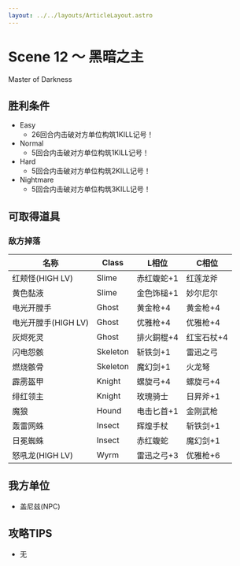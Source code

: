```yaml
---
layout: ../../layouts/ArticleLayout.astro
---
```

# Scene 12 ～ 黑暗之主

Master of Darkness

## 胜利条件 

- Easy
  - 26回合内击破对方单位构筑1KILL记号！
- Normal
  - 5回合内击破对方单位构筑1KILL记号！
- Hard
  - 5回合内击破对方单位构筑2KILL记号！
- Nightmare
  - 5回合内击破对方单位构筑3KILL记号！

## 可取得道具

### 敌方掉落

|名称|Class|L相位|C相位|
|---|---|---|---|
|红颊怪(HIGH LV)|Slime|赤红蝮蛇+1|红莲龙斧|
|黄色黏液|Slime|金色饰槌+1|妙尔尼尔|
|电光开膛手|Ghost|黄金枪+4|黄金枪+4|
|电光开膛手(HIGH LV)|Ghost|优雅枪+4|优雅枪+4|
|灰烬死灵|Ghost|排火銅棍+4|红宝石杖+4|
|闪电怨骸|Skeleton|斩铁剑+1|雷迅之弓|
|燃烧骸骨|Skeleton|魔幻剑+1|火龙弩|
|霹雳盔甲|Knight|螺旋弓+4|螺旋弓+4|
|绯红领主|Knight|玫瑰骑士|日昇斧+1|
|魔狼|Hound|电击匕首+1|金刚武枪|
|轰雷网蛛|Insect|辉煌手杖|斩铁剑+1|
|日冕蜘蛛|Insect|赤红蝮蛇|魔幻剑+1|
|怒吼龙(HIGH LV)|Wyrm|雷迅之弓+3|优雅枪+6|

## 我方单位 

- 盖尼兹(NPC)

## 攻略TIPS 

- 无